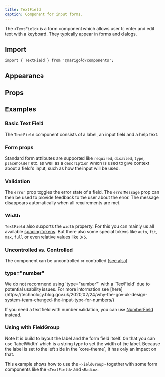 ```yaml
---
title: TextField
caption: Component for input forms.
---
```


The `<TextField>` is a form component which allows user to enter and edit text with a keyboard. They typically appear in forms and dialogs.

## Import

```tsx
import { TextField } from '@marigold/components';
```

## Appearance

<AppearanceTable component={title} />

## Props

<PropsTable component={title} />

## Examples

### Basic Text Field

The `TextField` component consists of a label, an input field and a help text.

<ComponentDemo file="./textfield-basic.demo.tsx" />

### Form props

Standard form attributes are supported like `required`, `disabled`, `type`, `placeholder` etc. as well as a `description` which is used to give context about a field's input, such as how the input will be used.

<ComponentDemo file="./textfield-props.demo.tsx" />

### Validation

The `error` prop toggles the error state of a field. The `errorMessage` prop can then be used to provide feedback to the user about the error. The message disappears automatically when all requirements are met.

<ComponentDemo file="./textfield-error.demo.tsx" />

### Width

`TextField` also supports the `width` property. For this you can mainly us all available [spacing tokens](../../introduction/design-tokens#spacing).
But there also some special tokens like `auto`, `fit`, `max`, `full` or even relative values like `3/5`.

<ComponentDemo file="./textfield-width.demo.tsx" />

### Uncontrolled vs. Controlled

The component can be uncontrolled or controlled ([see also](../../patterns/building-forms#controlled-or-uncontrolled-components))

<ComponentDemo file="./textfield-controlled.demo.tsx" />

### type="number"

<SectionMessage variant="warning">
  <SectionMessage.Content>
    We do not recommend using `type="number"` with a `TextField` due to
    potential usability issues. For more information see
    [here](https://technology.blog.gov.uk/2020/02/24/why-the-gov-uk-design-system-team-changed-the-input-type-for-numbers/)
  </SectionMessage.Content>
</SectionMessage>

If you need a text field with number validation, you can use [NumberField](./number-field) instead.

### Using with FieldGroup

<SectionMessage variant="info">
  <SectionMessage.Title>Note</SectionMessage.Title>
  <SectionMessage.Content>
    It is build to layout the label and the form field itself. On that you can
    use `labelWidth` which is a string type to set the width of the label.
    Because the label is set to the left side in the `core-theme`, it has only
    an impact on that.
  </SectionMessage.Content>
</SectionMessage>

This example shows how to use the `<FieldGroup>` together with some form components like the `<TextField>` and `<Radio>`.

<ComponentDemo file="./textfield-group.demo.tsx" />
